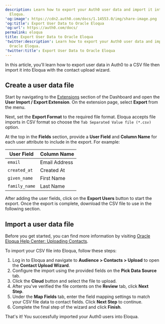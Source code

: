 ```yaml
---
description: Learn how to export your Auth0 user data and import it into Oracle
  Eloqua.
'og:image': https://cdn2.auth0.com/docs/1.14553.0/img/share-image.png
'og:title': Export User Data to Oracle Eloqua
'og:url': https://auth0.com/docs/
permalink: eloqua
title: Export User Data to Oracle Eloqua
'twitter:description': Learn how to export your Auth0 user data and import it into
  Oracle Eloqua.
'twitter:title': Export User Data to Oracle Eloqua
---
```

In this article, you’ll learn how to export user data in Auth0 to a CSV file then import it into Eloqua with the contact upload wizard.

## Create a user data file

Start by navigating to the [Extensions](https://manage.auth0.com/#/extensions) section of the Dashboard and open the **User Import / Export Extension**. On the extension page, select **Export** from the menu.

Next, set the **Export Format** to the required file format. Eloqua accepts file imports in CSV format so choose the `Tab Separated Value file (*.csv)` option.

At the top in the **Fields** section, provide a **User Field** and **Column Name** for each user attribute to include in the export. For example:

<table class="table"><thead>
<tr>
<th>User Field</th>
<th>Column Name</th>
</tr>
</thead>
<tbody>
<tr>
<td><code>email</code></td>
<td>Email Address</td>
</tr>
<tr>
<td><code>created_at</code></td>
<td>Created At</td>
</tr>
<tr>
<td><code>given_name</code></td>
<td>First Name</td>
</tr>
<tr>
<td><code>family_name</code></td>
<td>Last Name</td>
</tr>
</tbody>
</table>

After adding the user fields, click on the **Export Users** button to start the export. Once the export is complete, download the CSV file to use in the following section.

## Import a user data file

Before you get started, you can find more information by visiting [Oracle Eloqua Help Center: Uploading Contacts](https://docs.oracle.com/cloud/latest/marketingcs_gs/OMCAA/index.html#Help/Contacts/Tasks/UploadingContacts.htm).

To import your CSV file into Eloqua, follow these steps:

1. Log in to Eloqua and navigate to **Audience > Contacts > Upload** to open the **Contact Upload Wizard**.
2. Configure the import using the provided fields on the **Pick Data Source** tab.
3. Click the **Cloud** button and select the file to upload.
4. After you've verified the file contents on the **Review** tab, click **Next Step**.
5. Under the **Map Fields** tab, enter the field mapping settings to match your CSV file data to contact fields. Click **Next Step** to continue.
6. Complete the final step of the wizard and click **Finish**.

That's it! You successfully imported your Auth0 users into Eloqua.